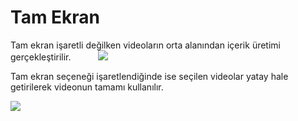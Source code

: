 
# Tam Ekran

Tam ekran işaretli değilken videoların orta alanından içerik üretimi gerçekleştirilir.
 
 
 
 
 
<Image src={tamekran2} />



Tam ekran seçeneği işaretlendiğinde ise seçilen videolar yatay hale getirilerek videonun tamamı kullanılır.


<Image src={tamekran} width={430} height={800} />



